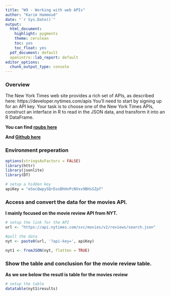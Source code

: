 ```yaml
---
title: "W9 - Working with web APIs"
author: "Karim Hammoud"
date: "`r Sys.Date()`"
output:
  html_document:
    highlight: pygments
    theme: cerulean
    toc: yes
    toc_float: yes
  pdf_document: default
  openintro::lab_report: default
editor_options:
  chunk_output_type: console
---
```


### Overview

The New York Times web site provides a rich set of APIs, as described here: https://developer.nytimes.com/apis You’ll need to start by signing up for an API key.
Your task is to choose one of the New York Times APIs, construct an interface in R to read in the JSON data, and transform it into an R DataFrame.

**You can find [rpubs here]("https://rpubs.com/karim7mod/680762")**

**And [Github here]("")**



### Environment preperation

```r
options(stringsAsFactors = FALSE)
library(httr)
library(jsonlite)
library(DT)
```

```r
# setup a hidden key
apiKey = "eSocQwpySQrEosBhHvPcNVxv9BHsSZpf"
```

### Access and convert the data for the movies API.

**I mainly focused on the movie review API from NYT.**

```r
# setup the link for the API
url <- "https://api.nytimes.com/svc/movies/v2/reviews/search.json"

#pull the data
nyt <- paste0(url, '?api-key=', apiKey)

nyt1 <- fromJSON(nyt, flatten = TRUE)
```

### Show the table and conclusion for the movie review table.

**As we see below the resutl is table for the movies review**

```r
# setup the table
datatable(nyt1$results)
```
